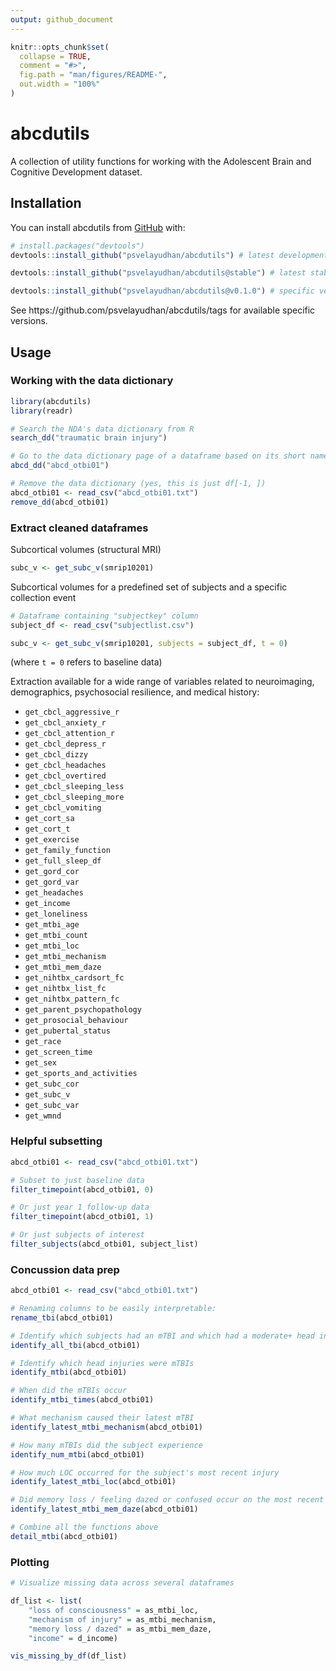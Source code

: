 ```yaml
---
output: github_document
---
```


<!-- README.md is generated from README.Rmd. Please edit that file -->

```r
knitr::opts_chunk$set(
  collapse = TRUE,
  comment = "#>",
  fig.path = "man/figures/README-",
  out.width = "100%"
)
```

# abcdutils

<!-- badges: start -->
<!-- badges: end -->

A collection of utility functions for working with the Adolescent Brain and Cognitive Development dataset.

## Installation

You can install abcdutils from [GitHub](https://github.com/) with:

``` r
# install.packages("devtools")
devtools::install_github("psvelayudhan/abcdutils") # latest development version

devtools::install_github("psvelayudhan/abcdutils@stable") # latest stable version

devtools::install_github("psvelayudhan/abcdutils@v0.1.0") # specific version
```

See https://github.com/psvelayudhan/abcdutils/tags for available specific versions.


## Usage

### Working with the data dictionary

```r
library(abcdutils)
library(readr)

# Search the NDA's data dictionary from R
search_dd("traumatic brain injury")

# Go to the data dictionary page of a dataframe based on its short name
abcd_dd("abcd_otbi01")

# Remove the data dictionary (yes, this is just df[-1, ])
abcd_otbi01 <- read_csv("abcd_otbi01.txt")
remove_dd(abcd_otbi01)
```

### Extract cleaned dataframes

Subcortical volumes (structural MRI)

```r
subc_v <- get_subc_v(smrip10201)
```

Subcortical volumes for a predefined set of subjects and a specific collection event

```r
# Dataframe containing "subjectkey" column
subject_df <- read_csv("subjectlist.csv")

subc_v <- get_subc_v(smrip10201, subjects = subject_df, t = 0)
```

(where `t = 0` refers to baseline data)

Extraction available for a wide range of variables related to neuroimaging, demographics, psychosocial resilience, and medical history:

- `get_cbcl_aggressive_r`
- `get_cbcl_anxiety_r`
- `get_cbcl_attention_r`
- `get_cbcl_depress_r`
- `get_cbcl_dizzy`
- `get_cbcl_headaches`
- `get_cbcl_overtired`
- `get_cbcl_sleeping_less`
- `get_cbcl_sleeping_more`
- `get_cbcl_vomiting`
- `get_cort_sa`
- `get_cort_t`
- `get_exercise`
- `get_family_function`
- `get_full_sleep_df`
- `get_gord_cor`
- `get_gord_var`
- `get_headaches`
- `get_income`
- `get_loneliness`
- `get_mtbi_age`
- `get_mtbi_count`
- `get_mtbi_loc`
- `get_mtbi_mechanism`
- `get_mtbi_mem_daze`
- `get_nihtbx_cardsort_fc`
- `get_nihtbx_list_fc`
- `get_nihtbx_pattern_fc`
- `get_parent_psychopathology`
- `get_prosocial_behaviour`
- `get_pubertal_status`
- `get_race`
- `get_screen_time`
- `get_sex`
- `get_sports_and_activities`
- `get_subc_cor`
- `get_subc_v`
- `get_subc_var`
- `get_wmnd`


### Helpful subsetting

```r
abcd_otbi01 <- read_csv("abcd_otbi01.txt")

# Subset to just baseline data
filter_timepoint(abcd_otbi01, 0)

# Or just year 1 follow-up data
filter_timepoint(abcd_otbi01, 1)

# Or just subjects of interest
filter_subjects(abcd_otbi01, subject_list)
```


### Concussion data prep

```r
abcd_otbi01 <- read_csv("abcd_otbi01.txt")

# Renaming columns to be easily interpretable:
rename_tbi(abcd_otbi01)

# Identify which subjects had an mTBI and which had a moderate+ head injury:
identify_all_tbi(abcd_otbi01)

# Identify which head injuries were mTBIs
identify_mtbi(abcd_otbi01)

# When did the mTBIs occur
identify_mtbi_times(abcd_otbi01)

# What mechanism caused their latest mTBI
identify_latest_mtbi_mechanism(abcd_otbi01)

# How many mTBIs did the subject experience
identify_num_mtbi(abcd_otbi01)

# How much LOC occurred for the subject's most recent injury
identify_latest_mtbi_loc(abcd_otbi01)

# Did memory loss / feeling dazed or confused occur on the most recent injury
identify_latest_mtbi_mem_daze(abcd_otbi01)

# Combine all the functions above
detail_mtbi(abcd_otbi01)
```

### Plotting

```r
# Visualize missing data across several dataframes

df_list <- list(
    "loss of consciousness" = as_mtbi_loc,
    "mechanism of injury" = as_mtbi_mechanism,
    "memory loss / dazed" = as_mtbi_mem_daze,
    "income" = d_income)

vis_missing_by_df(df_list)
```
